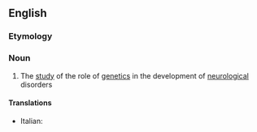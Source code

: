 ==English==

===Etymology===
{{prefix|en|neuro|genetics}}

===Noun===
{{en-noun|-}}

# {{lb|en|medicine|genetics}} The [[study]] of the role of [[genetics]] in the development of [[neurological]] disorders

====Translations====
* Italian: {{t|it|neurogenetica}}